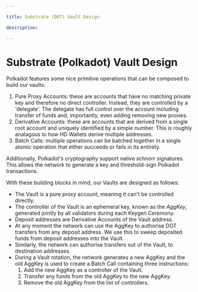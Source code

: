 ```yaml
---

title: Substrate (DOT) Vault Design

description: 

---
```


# Substrate (Polkadot) Vault Design

Polkadot features some nice primitive operations that can be composed to build our vaults:

1. Pure Proxy Accounts: these are accounts that have no matching private key and therefore no direct controller. Instead, they are controlled by a 'delegate'. The delegate has full control over the account including transfer of funds and, importantly, even adding removing new proxies.
2. Derivative Accounts: these are accounts that are derived from a single root account and uniquely identified by a simple number. This is roughly analagous to how HD Wallets derive multiple addresses.
3. Batch Calls: multiple operations can be batched together in a single atomic operation that either succeeds or fails in its entirety.

Additionally, Polkadot's cryptography support native schnorr signatures. This allows the network to generate a key and threshold-sign Polkadot transactions.

With these building blocks in mind, our Vaults are designed as follows:

- The Vault is a pure proxy account, meaning it can't be controlled directly.
- The controller of the Vault is an ephemeral key, known as the *AggKey*, generated jointly by all validators during each Keygen Ceremony.
- Deposit addresses are Derivative Accounts of the Vault address.
- At any moment the network can use the AggKey to authorise DOT transfers from any deposit address. We use this to sweep deposited funds from deposit addresses into the Vault.
- Similarly, the network can authorise transfers out of the Vault, to destination addresses.
- During a Vault rotation, the network generates a new AggKey and the old AggKey is used to create a Batch Call containing three instructions:
    1. Add the new AggKey as a controller of the Vault.
    2. Transfer any funds from the old AggKey to the new AggKey.
    3. Remove the old AggKey from the list of controllers.
